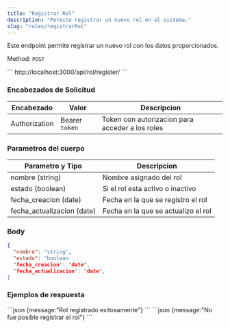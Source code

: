 ```yaml
---
title: "Registrar Rol"
description: "Permite registrar un nuevo rol en el sistema."
slug: "roles/registrarRol"
---
```


Este endpoint permite registrar un nuevo rol con los datos proporcionados.

Method: `POST`

<Tabs>
  <TabItem label="Endpoint">
  ```
  http://localhost:3000/api/rol/register/
  ```
  </TabItem>
</Tabs>

<h3>Encabezados de Solicitud</h3>

| Encabezado | Valor | Descripcion
|----------|-------| -------
| Authorization |  Bearer `token` | Token con autorizacion para acceder a los roles

<h3>Parametros del cuerpo</h3>

| Parametro y Tipo | Descripcion
|----------|--------
| nombre (string) |  Nombre asignado del rol
| estado (boolean) | Si el rol esta activo o inactivo
| fecha_creacion (date) | Fecha en la que se registro el rol
| fecha_actualizacion (date) | Fecha en la que se actualizo el rol 

### Body

```json
{
  "nombre": "string",
  "estado": "boolean
  "fecha_creacion": "date",
  "fecha_actualizacion": "date",
}
```

<h3>Ejemplos de respuesta</h3>

<Tabs>
  <TabItem label="Status 201">
  ```json
  {message:"Rol registrado exitosamente"}
  ```
  </TabItem>

  <TabItem label="Status 400">
  ```json
  {message:"No fue posible registrar el rol"}
  ```
  </TabItem>
</Tabs>
